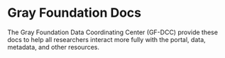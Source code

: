 

# Gray Foundation Docs

The Gray Foundation Data Coordinating Center (GF-DCC) provide these docs to help all researchers interact more fully with the portal, data, metadata, and other resources.


